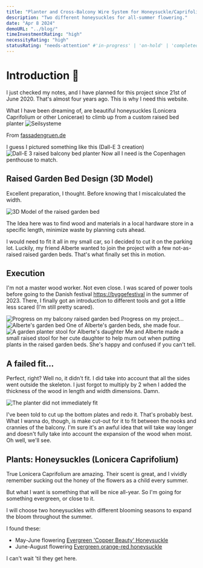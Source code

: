 ```yaml
---
title: "Planter and Cross-Balcony Wire System for Honeysuckle/Caprifolium"
description: "Two different honeysuckles for all-summer flowering."
date: "Apr 8 2024"
demoURL: "../blog/"
timeInvestmentRating: "high"  
necessityRating: "high"
statusRating: "needs-attention" #'in-progress' | 'on-hold' | 'completed' | 'delayed' | 'upcoming' | 'cancelled' | 'under-review' | 'needs-attention' | 'awaiting-feedback' | 'testing-phase' | 'polishing'
---
```


# Introduction 🌸
I just checked my notes, and I have planned for this project since 21st of June 2020. That's almost four years ago. This is why I need this website.

What I have been dreaming of, are beautiful honeysuckles (Lonicera Caprifolium or other Lonicerae) to climb up from a custom raised bed planter 
<Img alt="Seilsysteme" src="https://www.fassadengruen.de/fileadmin/seilsysteme/4000/4040.png" />

From [fassadengruen.de](https://www.fassadengruen.de/en/evergreen-honeysuckle.html#c25777)

I guess I pictured something like this (Dall-E 3 creation)
<Img alt="Dall-E 3 raised balcony bed planter" src="https://lh3.googleusercontent.com/pw/AP1GczONAPjJQtrRVp_piin73WwXMapWrCrTy1RGxWiTAEK2NWhDqC6Mujrla9mJF5YtAeMM1l2bEkhEOWbyJUMo4KW2NrXmUI31N7z1YiFXC6i-tirdNGtucaKlPw7IeVmc73ISDUT6YFfGmD0fysPI5PN7FA=w1024-h1024-s-no-gm?"/>
Now all I need is the Copenhagen penthouse to match.

## Raised Garden Bed Design (3D Model)
Excellent preparation, I thought. Before knowing that I miscalculated the width.

<Img alt="3D Model of the raised garden bed" src="https://lh3.googleusercontent.com/pw/AP1GczM02pk0hA96BDmKDY_aYwwhope_kSg2qGRNZONceOMF3lmWyf5ORYmTVNOujV0ioMyfsXEAPyVYF2X8A0g45m48zCcMjlGsYpIvoKp_axgs7g6V1nNlqCGoIz20eCUZuxCpdDdwA_1QoLQIaqb-WbXK2w=w2128-h1498-s-no-gm"/>

The Idea here was to find wood and materials in a local hardware store in a specific length, minimize waste by planning cuts ahead. 

I would need to fit it all in my small car, so I decided to cut it on the parking lot. Luckily, my friend Alberte wanted to join the project with a few not-as-raised raised garden beds. That's what finally set this in motion.

## Execution
I'm not a master wood worker. Not even close. I was scared of power tools before going to the Danish festival [https://byggefestival](byggefest.dk) in the summer of 2023. There, I finally got an introduction to different tools and got a little less scared (I'm still pretty scared).

<Img alt="Progress on my balcony raised garden bed" src="https://lh3.googleusercontent.com/pw/AP1GczMYLQr5xRO-ZujchbWI6bUITNL3yPsPdFaT1f8o4P7ATi5R-m-dkbiQ8rDChKXEjzLLun07BbbQL0xkB6jmKtJu5UoXBqXu4qemtydZw4-sLF67ByTDOnqYP39yLAL4c0-6tDE_ifRS4l2VH92meYJXsA=w2294-h1722-s-no-gm?"/>
Progress on my project...


<Img alt="Alberte's garden bed" src="https://lh3.googleusercontent.com/pw/AP1GczMdY3Xkezm2bmB0YYVvihTw0O4CbbaTEQ-01pLyOPwLXeOWT4hhWbcrjW2jJzrPlgkh6v2nhGf06uZc12XYn7z3gRgRsGvzH2yYbBIwQSt_JBE8EZuYidK65zdsQzcOZNVPHzr8oRK8OgBbKI0cNbjNGw=w2294-h1722-s-no-gm"/>
One of Alberte's garden beds, she made four.


<Img alt="A garden planter stool for Alberte's daughter" src="https://lh3.googleusercontent.com/pw/AP1GczNhWx5iinX6baZDoDOSIFtmJ0yysFupEhS2fWBjCjSS2ddcOYjk0qC-V8jDkHiSyXjeHizcxSp0IC99s0I9iXmru2Ye191AXndxwABVQqJteU_365ide-F-F-5CXQAXA-79QlvtGenVKbNXoI2z6qOl5Q=w2294-h1722-s-no-gm?"/> 
Me and Alberte made a small raised stool for her cute daughter to help mum out when putting plants in the raised garden beds. She's happy and confused if you can't tell.



## A failed fit...
Perfect, right? Well no, it didn't fit. I did take into account that all the sides went outside the skeleton. I just forgot to multiply by 2 when I added the thickness of the wood in length and width dimensions. Damn.

<Img alt="The planter did not immediately fit" src="https://lh3.googleusercontent.com/pw/AP1GczM8XoOPhFg_XRN7SQlglEKAOPca_fE-4I64qmMM-2TgGSWjVMS3Om8hyD27D76hZCZhSkC_brvrRrgH_P6t_fPLhSRnaK-xXshFNzZenktR_MQra3CGaTk1cA7fZE2H62J6dcvfDMu5SWmJ1FBA8jGwGA=w2294-h1722-s-no-gm?"/>

I've been told to cut up the bottom plates and redo it. That's probably best. What I wanna do, though, is make cut-out for it to fit between the nooks and crannies of the balcony. I'm sure it's an awful idea that will take way longer and doesn't fully take into account the expansion of the wood when moist. Oh well, we'll see.

## Plants: Honeysuckles (Lonicera Caprifolium)
True Lonicera Caprifolium are amazing. Their scent is great, and I vividly remember sucking out the honey of the flowers as a child every summer.

But what I want is something that will be nice all-year. So I'm going for something evergreen, or close to it.

I will choose two honeysuckles with different blooming seasons to expand the bloom throughout the summer.

I found these:
- May-June flowering [Evergreen 'Copper Beauty' Honeysuckle](https://www.pflanzmich.de/produkt/27430/immergruene-geissschlinge-copper-beauty.html)
- June-August flowering [Evergreen orange-red honeysuckle](https://www.pflanzmich.de/produkt/44328/immergruenes-geissblatt.html)

I can't wait 'til they get here.